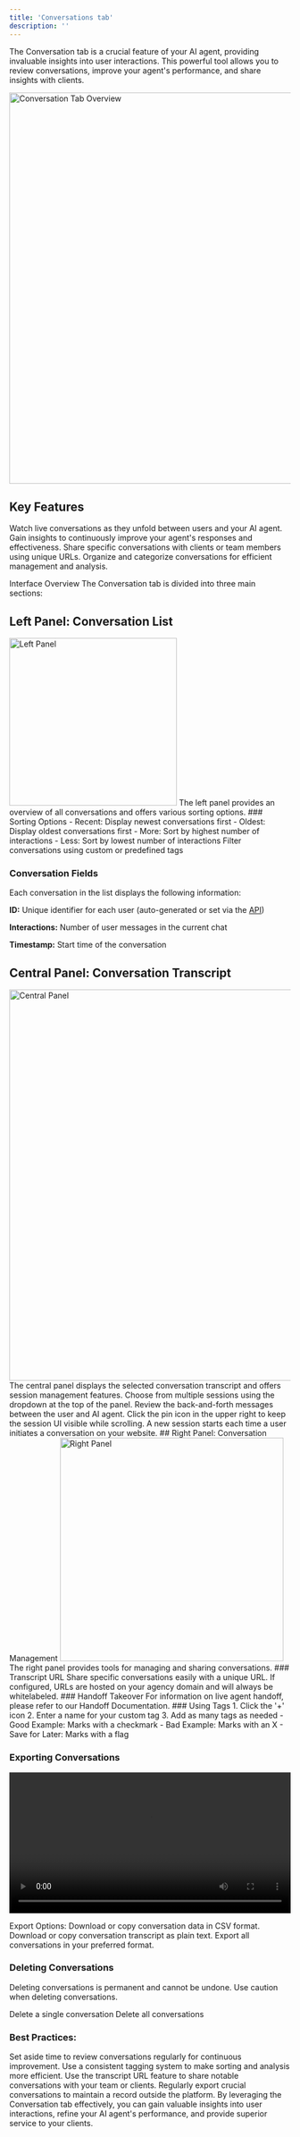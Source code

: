 ```yaml
---
title: 'Conversations tab'
description: ''
---
```



The Conversation tab is a crucial feature of your AI agent, providing invaluable insights into user interactions. This powerful tool allows you to review conversations, improve your agent's performance, and share insights with clients.

<img src="/images/conversation_tab_shots.png" alt="Conversation Tab Overview" width="700" />


## Key Features
<CardGroup cols={2}>
  <Card title="Real-Time Monitoring" icon="eye">
    Watch live conversations as they unfold between users and your AI agent.
  </Card>
  <Card title="Performance Analysis" icon="chart-line">
    Gain insights to continuously improve your agent's responses and effectiveness.
  </Card>
  <Card title="Easy Sharing" icon="share-nodes">
    Share specific conversations with clients or team members using unique URLs.
  </Card>
  <Card title="Customizable Tags" icon="tags">
    Organize and categorize conversations for efficient management and analysis.
  </Card>
</CardGroup>


Interface Overview
The Conversation tab is divided into three main sections:

## Left Panel: Conversation List
<img src="/images/left_section_shots.png" alt="Left Panel" width="300" />
The left panel provides an overview of all conversations and offers various sorting options.
### Sorting Options 

<AccordionGroup>
  <Accordion title="Time-based Sorting">
    - Recent: Display newest conversations first
    - Oldest: Display oldest conversations first
  </Accordion>
  <Accordion title="Interaction-based Sorting">
    - More: Sort by highest number of interactions
    - Less: Sort by lowest number of interactions
  </Accordion>
  <Accordion title="Tag-based Filtering">
    Filter conversations using custom or predefined tags
  </Accordion>
</AccordionGroup>

### Conversation Fields

Each conversation in the list displays the following information:

**ID:** Unique identifier for each user (auto-generated or set via the [API](/api-reference))

**Interactions:** Number of user messages in the current chat

**Timestamp:** Start time of the conversation

## Central Panel: Conversation Transcript
<img src="/images/middle_section_shots.png" alt="Central Panel" width="700" />
The central panel displays the selected conversation transcript and offers session management features.
<Steps>
  <Step title="Session Selection">
    Choose from multiple sessions using the dropdown at the top of the panel.
  </Step>
  <Step title="Conversation Flow">
    Review the back-and-forth messages between the user and AI agent.
  </Step>
  <Step title="Pin Session UI">
    Click the pin icon in the upper right to keep the session UI visible while scrolling.
  </Step>
</Steps>
<Note>
  A new session starts each time a user initiates a conversation on your website.
</Note>
## Right Panel: Conversation Management
<img src="/images/right_section_shots.png" alt="Right Panel" width="400" />
The right panel provides tools for managing and sharing conversations.
### Transcript URL
Share specific conversations easily with a unique URL.
<Tip>
  If configured, URLs are hosted on your agency domain and will always be whitelabeled.
</Tip>
### Handoff Takeover
For information on live agent handoff, please refer to our Handoff Documentation.
### Using Tags
<AccordionGroup>
  <Accordion title="Creating Custom Tags">
    1. Click the '+' icon
    2. Enter a name for your custom tag
    3. Add as many tags as needed
  </Accordion>
  <Accordion title="Predefined Tags">
    - Good Example: Marks with a checkmark
    - Bad Example: Marks with an X
    - Save for Later: Marks with a flag
  </Accordion>
</AccordionGroup>

### Exporting Conversations

<Video
controls
width="100%"
src="/images/export_delete_conversations_video.mp4">
</Video>

Export Options:
<CardGroup cols={2}>
  <Card title="As CSV" icon="file-csv">
    Download or copy conversation data in CSV format.
  </Card>
  <Card title="As Text" icon="file-lines">
    Download or copy conversation transcript as plain text.
  </Card>
  <Card title="Export All" icon="file-export">
    Export all conversations in your preferred format.
  </Card>
</CardGroup>


### Deleting Conversations

<Warning>
  Deleting conversations is permanent and cannot be undone. Use caution when deleting conversations.
</Warning>

Delete a single conversation
Delete all conversations

### Best Practices:
<CardGroup cols={2}>
  <Card title="Regular Review" icon="calendar-check">
    Set aside time to review conversations regularly for continuous improvement.
  </Card>
  <Card title="Tag Consistently" icon="tags">
    Use a consistent tagging system to make sorting and analysis more efficient.
  </Card>
  <Card title="Share Insights" icon="lightbulb">
    Use the transcript URL feature to share notable conversations with your team or clients.
  </Card>
  <Card title="Backup Important Data" icon="database">
    Regularly export crucial conversations to maintain a record outside the platform.
  </Card>
</CardGroup>
By leveraging the Conversation tab effectively, you can gain valuable insights into user interactions, refine your AI agent's performance, and provide superior service to your clients.